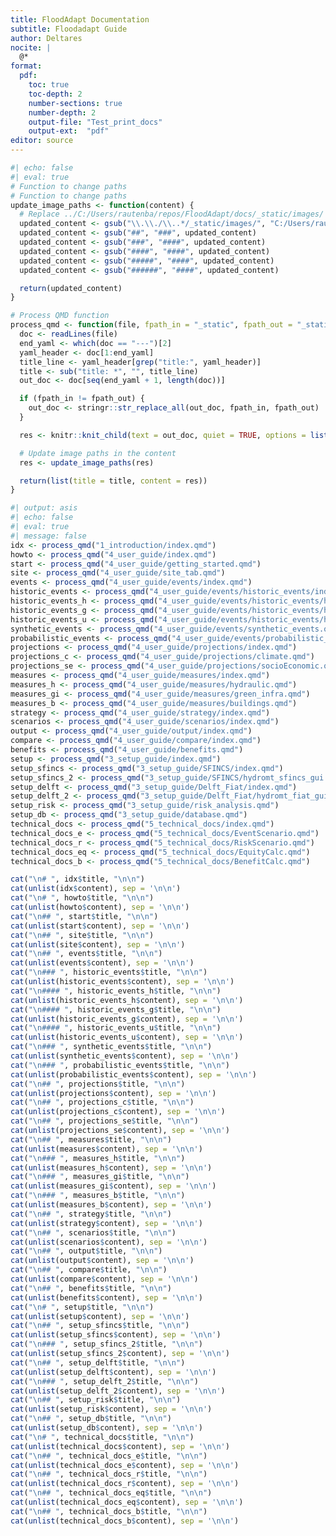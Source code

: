 ```yaml
---
title: FloodAdapt Documentation
subtitle: Floodadapt Guide
author: Deltares
nocite: |
  @*
format:
  pdf:
    toc: true
    toc-depth: 2
    number-sections: true
    number-depth: 2
    output-file: "Test_print_docs"
    output-ext:  "pdf"
editor: source
---
```

<!-- To run please use the terminal : quarto render _make_pdf.qmd --resource-path _static
    source : https://github.com/royal-statistical-society/datavisguide/blob/main/_make_pdf.qmd-->

```r
#| echo: false
#| eval: true
# Function to change paths
# Function to change paths
update_image_paths <- function(content) {
  # Replace ../C:/Users/rautenba/repos/FloodAdapt/docs/_static/images/ with C:/Users/rautenba/repos/FloodAdapt/docs/_static/images/
  updated_content <- gsub("\\.\\./\\..*/_static/images/", "C:/Users/rautenba/repos/FloodAdapt/docs/_static/images/", content)
  updated_content <- gsub("##", "###", updated_content)
  updated_content <- gsub("###", "####", updated_content)
  updated_content <- gsub("####", "####", updated_content)
  updated_content <- gsub("#####", "####", updated_content)
  updated_content <- gsub("######", "####", updated_content)

  return(updated_content)
}

# Process QMD function
process_qmd <- function(file, fpath_in = "_static", fpath_out = "_static") {
  doc <- readLines(file)
  end_yaml <- which(doc == "---")[2]
  yaml_header <- doc[1:end_yaml]
  title_line <- yaml_header[grep("title:", yaml_header)]
  title <- sub("title: *", "", title_line)
  out_doc <- doc[seq(end_yaml + 1, length(doc))]

  if (fpath_in != fpath_out) {
    out_doc <- stringr::str_replace_all(out_doc, fpath_in, fpath_out)
  }

  res <- knitr::knit_child(text = out_doc, quiet = TRUE, options = list(eval = FALSE, echo = TRUE))

  # Update image paths in the content
  res <- update_image_paths(res)

  return(list(title = title, content = res))
}

```

```r
#| output: asis
#| echo: false
#| eval: true
#| message: false
idx <- process_qmd("1_introduction/index.qmd")
howto <- process_qmd("4_user_guide/index.qmd")
start <- process_qmd("4_user_guide/getting_started.qmd")
site <- process_qmd("4_user_guide/site_tab.qmd")
events <- process_qmd("4_user_guide/events/index.qmd")
historic_events <- process_qmd("4_user_guide/events/historic_events/index.qmd")
historic_events_h <- process_qmd("4_user_guide/events/historic_events/historic_events_hurricane.qmd")
historic_events_g <- process_qmd("4_user_guide/events/historic_events/historic_events_gauged.qmd")
historic_events_u <- process_qmd("4_user_guide/events/historic_events/historic_events_ungauged.qmd")
synthetic_events <- process_qmd("4_user_guide/events/synthetic_events.qmd")
probabilistic_events <- process_qmd("4_user_guide/events/probabilistic_events.qmd")
projections <- process_qmd("4_user_guide/projections/index.qmd")
projections_c <- process_qmd("4_user_guide/projections/climate.qmd")
projections_se <- process_qmd("4_user_guide/projections/socioEconomic.qmd")
measures <- process_qmd("4_user_guide/measures/index.qmd")
measures_h <- process_qmd("4_user_guide/measures/hydraulic.qmd")
measures_gi <- process_qmd("4_user_guide/measures/green_infra.qmd")
measures_b <- process_qmd("4_user_guide/measures/buildings.qmd")
strategy <- process_qmd("4_user_guide/strategy/index.qmd")
scenarios <- process_qmd("4_user_guide/scenarios/index.qmd")
output <- process_qmd("4_user_guide/output/index.qmd")
compare <- process_qmd("4_user_guide/compare/index.qmd")
benefits <- process_qmd("4_user_guide/benefits.qmd")
setup <- process_qmd("3_setup_guide/index.qmd")
setup_sfincs <- process_qmd("3_setup_guide/SFINCS/index.qmd")
setup_sfincs_2 <- process_qmd("3_setup_guide/SFINCS/hydromt_sfincs_gui.qmd")
setup_delft <- process_qmd("3_setup_guide/Delft_Fiat/index.qmd")
setup_delft_2 <- process_qmd("3_setup_guide/Delft_Fiat/hydromt_fiat_gui.qmd")
setup_risk <- process_qmd("3_setup_guide/risk_analysis.qmd")
setup_db <- process_qmd("3_setup_guide/database.qmd")
technical_docs <- process_qmd("5_technical_docs/index.qmd")
technical_docs_e <- process_qmd("5_technical_docs/EventScenario.qmd")
technical_docs_r <- process_qmd("5_technical_docs/RiskScenario.qmd")
technical_docs_eq <- process_qmd("5_technical_docs/EquityCalc.qmd")
technical_docs_b <- process_qmd("5_technical_docs/BenefitCalc.qmd")

cat("\n# ", idx$title, "\n\n")
cat(unlist(idx$content), sep = '\n\n')
cat("\n# ", howto$title, "\n\n")
cat(unlist(howto$content), sep = '\n\n')
cat("\n## ", start$title, "\n\n")
cat(unlist(start$content), sep = '\n\n')
cat("\n## ", site$title, "\n\n")
cat(unlist(site$content), sep = '\n\n')
cat("\n## ", events$title, "\n\n")
cat(unlist(events$content), sep = '\n\n')
cat("\n### ", historic_events$title, "\n\n")
cat(unlist(historic_events$content), sep = '\n\n')
cat("\n#### ", historic_events_h$title, "\n\n")
cat(unlist(historic_events_h$content), sep = '\n\n')
cat("\n#### ", historic_events_g$title, "\n\n")
cat(unlist(historic_events_g$content), sep = '\n\n')
cat("\n#### ", historic_events_u$title, "\n\n")
cat(unlist(historic_events_u$content), sep = '\n\n')
cat("\n### ", synthetic_events$title, "\n\n")
cat(unlist(synthetic_events$content), sep = '\n\n')
cat("\n### ", probabilistic_events$title, "\n\n")
cat(unlist(probabilistic_events$content), sep = '\n\n')
cat("\n## ", projections$title, "\n\n")
cat(unlist(projections$content), sep = '\n\n')
cat("\n## ", projections_c$title, "\n\n")
cat(unlist(projections_c$content), sep = '\n\n')
cat("\n## ", projections_se$title, "\n\n")
cat(unlist(projections_se$content), sep = '\n\n')
cat("\n## ", measures$title, "\n\n")
cat(unlist(measures$content), sep = '\n\n')
cat("\n### ", measures_h$title, "\n\n")
cat(unlist(measures_h$content), sep = '\n\n')
cat("\n### ", measures_gi$title, "\n\n")
cat(unlist(measures_gi$content), sep = '\n\n')
cat("\n### ", measures_b$title, "\n\n")
cat(unlist(measures_b$content), sep = '\n\n')
cat("\n## ", strategy$title, "\n\n")
cat(unlist(strategy$content), sep = '\n\n')
cat("\n## ", scenarios$title, "\n\n")
cat(unlist(scenarios$content), sep = '\n\n')
cat("\n## ", output$title, "\n\n")
cat(unlist(output$content), sep = '\n\n')
cat("\n## ", compare$title, "\n\n")
cat(unlist(compare$content), sep = '\n\n')
cat("\n## ", benefits$title, "\n\n")
cat(unlist(benefits$content), sep = '\n\n')
cat("\n# ", setup$title, "\n\n")
cat(unlist(setup$content), sep = '\n\n')
cat("\n## ", setup_sfincs$title, "\n\n")
cat(unlist(setup_sfincs$content), sep = '\n\n')
cat("\n### ", setup_sfincs_2$title, "\n\n")
cat(unlist(setup_sfincs_2$content), sep = '\n\n')
cat("\n## ", setup_delft$title, "\n\n")
cat(unlist(setup_delft$content), sep = '\n\n')
cat("\n### ", setup_delft_2$title, "\n\n")
cat(unlist(setup_delft_2$content), sep = '\n\n')
cat("\n## ", setup_risk$title, "\n\n")
cat(unlist(setup_risk$content), sep = '\n\n')
cat("\n## ", setup_db$title, "\n\n")
cat(unlist(setup_db$content), sep = '\n\n')
cat("\n# ", technical_docs$title, "\n\n")
cat(unlist(technical_docs$content), sep = '\n\n')
cat("\n## ", technical_docs_e$title, "\n\n")
cat(unlist(technical_docs_e$content), sep = '\n\n')
cat("\n## ", technical_docs_r$title, "\n\n")
cat(unlist(technical_docs_r$content), sep = '\n\n')
cat("\n## ", technical_docs_eq$title, "\n\n")
cat(unlist(technical_docs_eq$content), sep = '\n\n')
cat("\n## ", technical_docs_b$title, "\n\n")
cat(unlist(technical_docs_b$content), sep = '\n\n')
```
